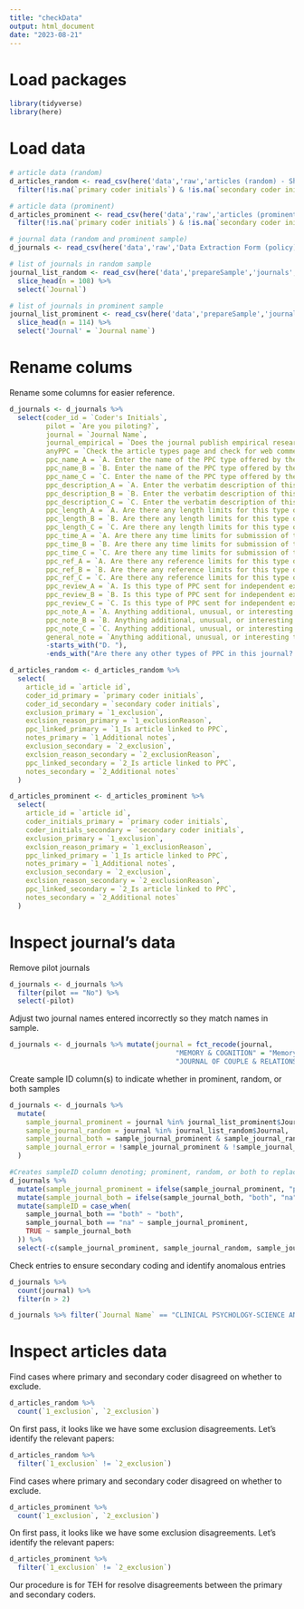 ```yaml
---
title: "checkData"
output: html_document
date: "2023-08-21"
---
```


# Load packages 

```r
library(tidyverse)
library(here)
```

# Load data

```r
# article data (random)
d_articles_random <- read_csv(here('data','raw','articles (random) - Sheet1.csv')) %>%
  filter(!is.na(`primary coder initials`) & !is.na(`secondary coder initials`)) # we only need articles that we're coded by someone

# article data (prominent)
d_articles_prominent <- read_csv(here('data','raw','articles (prominent) - Sheet1.csv'))  %>%
  filter(!is.na(`primary coder initials`) & !is.na(`secondary coder initials`)) # we only need articles that we're coded by someone

# journal data (random and prominent sample)
d_journals <- read_csv(here('data','raw','Data Extraction Form (policy) (Responses) - Form Responses 1.csv'))

# list of journals in random sample
journal_list_random <- read_csv(here('data','prepareSample','journals', '03 - final', 'journals-random.csv')) %>%
  slice_head(n = 108) %>%
  select(`Journal`)

# list of journals in prominent sample
journal_list_prominent <- read_csv(here('data','prepareSample','journals', '03 - final', 'journals-prominent.csv')) %>%
  slice_head(n = 114) %>%
  select('Journal' = `Journal name`)
```

# Rename colums 

Rename some columns for easier reference.

```r
d_journals <- d_journals %>%
  select(coder_id = `Coder's Initials`,
         pilot = `Are you piloting?`,
         journal = `Journal Name`,
         journal_empirical = `Does the journal publish empirical research?`,
         anyPPC = `Check the article types page and check for web comments — does the journal offer any type of PPC?`,
         ppc_name_A = `A. Enter the name of the PPC type offered by the journal:`,
         ppc_name_B = `B. Enter the name of the PPC type offered by the journal:`,
         ppc_name_C = `C. Enter the name of the PPC type offered by the journal:`,
         ppc_description_A = `A. Enter the verbatim description of this type of PPC provided by the journal`,
         ppc_description_B = `B. Enter the verbatim description of this type of PPC provided by the journal`,
         ppc_description_C = `C. Enter the verbatim description of this type of PPC provided by the journal`,
         ppc_length_A = `A. Are there any length limits for this type of PPC?`,
         ppc_length_B = `B. Are there any length limits for this type of PPC?`,
         ppc_length_C = `C. Are there any length limits for this type of PPC?`,
         ppc_time_A = `A. Are there any time limits for submission of this type of PPC?`,
         ppc_time_B = `B. Are there any time limits for submission of this type of PPC?`,
         ppc_time_C = `C. Are there any time limits for submission of this type of PPC?`,
         ppc_ref_A = `A. Are there any reference limits for this type of PPC?`,
         ppc_ref_B = `B. Are there any reference limits for this type of PPC?`,
         ppc_ref_C = `C. Are there any reference limits for this type of PPC?`,
         ppc_review_A = `A. Is this type of PPC sent for independent external peer review?`,
         ppc_review_B = `B. Is this type of PPC sent for independent external peer review?`,
         ppc_review_C = `C. Is this type of PPC sent for independent external peer review?`,
         ppc_note_A = `A. Anything additional, unusual, or interesting to note?`,
         ppc_note_B = `B. Anything additional, unusual, or interesting to note?`,
         ppc_note_C = `C. Anything additional, unusual, or interesting to note?`,
         general_note = `Anything additional, unusual, or interesting to note?`,
         -starts_with("D. "), 
         -ends_with("Are there any other types of PPC in this journal? (Remember to check for web comments!)`"))

d_articles_random <- d_articles_random %>%
  select(
    article_id = `article id`,
    coder_id_primary = `primary coder initials`,
    coder_id_secondary = `secondary coder initials`,
    exclusion_primary = `1_exclusion`,
    exclsion_reason_primary = `1_exclusionReason`,
    ppc_linked_primary = `1_Is article linked to PPC`,
    notes_primary = `1_Additional notes`,
    exclusion_secondary = `2_exclusion`,
    exclsion_reason_secondary = `2_exclusionReason`,
    ppc_linked_secondary = `2_Is article linked to PPC`,
    notes_secondary = `2_Additional notes`
  )

d_articles_prominent <- d_articles_prominent %>%
  select(
    article_id = `article id`,
    coder_initials_primary = `primary coder initials`,
    coder_initials_secondary = `secondary coder initials`,
    exclusion_primary = `1_exclusion`,
    exclsion_reason_primary = `1_exclusionReason`,
    ppc_linked_primary = `1_Is article linked to PPC`,
    notes_primary = `1_Additional notes`,
    exclusion_secondary = `2_exclusion`,
    exclsion_reason_secondary = `2_exclusionReason`,
    ppc_linked_secondary = `2_Is article linked to PPC`,
    notes_secondary = `2_Additional notes`
  )
```

# Inspect journal's data

Remove pilot journals

```r
d_journals <- d_journals %>%
  filter(pilot == "No") %>%
  select(-pilot)
```

Adjust two journal names entered incorrectly so they match names in sample.

```r
d_journals <- d_journals %>% mutate(journal = fct_recode(journal, 
                                         "MEMORY & COGNITION" = "Memory & Cognition",
                                         "JOURNAL OF COUPLE & RELATIONSHIP THERAPY-INNOVATIONS IN CLINICAL AND EDUCATIONAL INTERVENTIONS" = "Journal of Couple & Relationship Therapy"))
```
Create sample ID column(s) to indicate whether in prominent, random, or both samples
```r
d_journals <- d_journals %>%
  mutate(
    sample_journal_prominent = journal %in% journal_list_prominent$Journal,
    sample_journal_random = journal %in% journal_list_random$Journal,
    sample_journal_both = sample_journal_prominent & sample_journal_random,
    sample_journal_error = !sample_journal_prominent & !sample_journal_random
  )

#Creates sampleID column denoting; prominent, random, or both to replace the 4 specified columns above
d_journals %>% 
  mutate(sample_journal_prominent = ifelse(sample_journal_prominent, "prominent", "random")) %>%
  mutate(sample_journal_both = ifelse(sample_journal_both, "both", "na")) %>%
  mutate(sampleID = case_when(
    sample_journal_both == "both" ~ "both",
    sample_journal_both == "na" ~ sample_journal_prominent,
    TRUE ~ sample_journal_both
  )) %>%
  select(-c(sample_journal_prominent, sample_journal_random, sample_journal_both, sample_journal_error))

```



Check entries to ensure secondary coding and identify anomalous entries
```r
d_journals %>% 
  count(journal) %>%
  filter(n > 2)
```

```r
d_journals %>% filter(`Journal Name` == "CLINICAL PSYCHOLOGY-SCIENCE AND PRACTICE")
```

# Inspect articles data

Find cases where primary and secondary coder disagreed on whether to exclude.

```r
d_articles_random %>%
  count(`1_exclusion`, `2_exclusion`)
```

On first pass, it looks like we have some exclusion disagreements. Let's identify the relevant papers:

```r
d_articles_random %>%
  filter(`1_exclusion` != `2_exclusion`)
```

Find cases where primary and secondary coder disagreed on whether to exclude.

```r
d_articles_prominent %>%
  count(`1_exclusion`, `2_exclusion`)
```

On first pass, it looks like we have some exclusion disagreements. Let's identify the relevant papers:

```r
d_articles_prominent %>%
  filter(`1_exclusion` != `2_exclusion`)
```

Our procedure is for TEH for resolve disagreements between the primary and secondary coders.

```r


```


